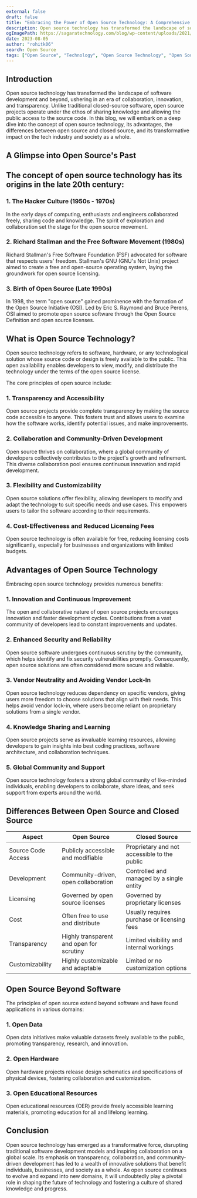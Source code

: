 ```yaml
---
external: false
draft: false
title: "Embracing the Power of Open Source Technology: A Comprehensive Exploration"
description: Open source technology has transformed the landscape of software development and beyond, ushering in an era of collaboration, innovation, and transparency. Unlike traditional closed-source software, open source projects operate under the ethos of sharing knowledge and allowing the public access to the source code. In this blog, we will embark on a deep dive into the concept of open source technology, its advantages, the differences between open source and closed source, and its transformative impact on the tech industry and society as a whole.
ogImagePath: https://sagaratechnology.com/blog/wp-content/uploads/2021/11/open-source-software.png
date: 2023-08-05
author: "rohitk06"
search: Open Source
tags: ["Open Source", "Technology", "Open Source Technology", "Open Source Software", "Open Source Projects", "Open Source Definition", "Open Source Licenses", "Open Source Technology Advantages", "Open Source Technology Benefits", "Open Source Technology Differences", "Open Source Technology vs Closed Source", "Open Source Technology Beyond Software", "Open Data", "Open Hardware", "Open Educational Resources"]
---
```






## Introduction

Open source technology has transformed the landscape of software development and beyond, ushering in an era of collaboration, innovation, and transparency. Unlike traditional closed-source software, open source projects operate under the ethos of sharing knowledge and allowing the public access to the source code. In this blog, we will embark on a deep dive into the concept of open source technology, its advantages, the differences between open source and closed source, and its transformative impact on the tech industry and society as a whole.

## A Glimpse into Open Source's Past
## The concept of open source technology has its origins in the late 20th century:

### 1. The Hacker Culture (1950s - 1970s)
In the early days of computing, enthusiasts and engineers collaborated freely, sharing code and knowledge. The spirit of exploration and collaboration set the stage for the open source movement.

### 2. Richard Stallman and the Free Software Movement (1980s)
Richard Stallman's Free Software Foundation (FSF) advocated for software that respects users' freedom. Stallman's GNU (GNU's Not Unix) project aimed to create a free and open-source operating system, laying the groundwork for open source licensing.

### 3. Birth of Open Source (Late 1990s)
In 1998, the term "open source" gained prominence with the formation of the Open Source Initiative (OSI). Led by Eric S. Raymond and Bruce Perens, OSI aimed to promote open source software through the Open Source Definition and open source licenses.
## What is Open Source Technology?

Open source technology refers to software, hardware, or any technological solution whose source code or design is freely available to the public. This open availability enables developers to view, modify, and distribute the technology under the terms of the open source license.

The core principles of open source include:

### 1. Transparency and Accessibility

Open source projects provide complete transparency by making the source code accessible to anyone. This fosters trust and allows users to examine how the software works, identify potential issues, and make improvements.

### 2. Collaboration and Community-Driven Development

Open source thrives on collaboration, where a global community of developers collectively contributes to the project's growth and refinement. This diverse collaboration pool ensures continuous innovation and rapid development.

### 3. Flexibility and Customizability

Open source solutions offer flexibility, allowing developers to modify and adapt the technology to suit specific needs and use cases. This empowers users to tailor the software according to their requirements.

### 4. Cost-Effectiveness and Reduced Licensing Fees

Open source technology is often available for free, reducing licensing costs significantly, especially for businesses and organizations with limited budgets.

## Advantages of Open Source Technology

Embracing open source technology provides numerous benefits:

### 1. Innovation and Continuous Improvement

The open and collaborative nature of open source projects encourages innovation and faster development cycles. Contributions from a vast community of developers lead to constant improvements and updates.

### 2. Enhanced Security and Reliability

Open source software undergoes continuous scrutiny by the community, which helps identify and fix security vulnerabilities promptly. Consequently, open source solutions are often considered more secure and reliable.

### 3. Vendor Neutrality and Avoiding Vendor Lock-In

Open source technology reduces dependency on specific vendors, giving users more freedom to choose solutions that align with their needs. This helps avoid vendor lock-in, where users become reliant on proprietary solutions from a single vendor.

### 4. Knowledge Sharing and Learning

Open source projects serve as invaluable learning resources, allowing developers to gain insights into best coding practices, software architecture, and collaboration techniques.

### 5. Global Community and Support

Open source technology fosters a strong global community of like-minded individuals, enabling developers to collaborate, share ideas, and seek support from experts around the world.

## Differences Between Open Source and Closed Source

| Aspect                | Open Source                                  | Closed Source                                |
|-----------------------|----------------------------------------------|----------------------------------------------|
| Source Code Access    | Publicly accessible and modifiable          | Proprietary and not accessible to the public|
| Development          | Community-driven, open collaboration        | Controlled and managed by a single entity   |
| Licensing             | Governed by open source licenses             | Governed by proprietary licenses            |
| Cost                  | Often free to use and distribute             | Usually requires purchase or licensing fees |
| Transparency          | Highly transparent and open for scrutiny    | Limited visibility and internal workings    |
| Customizability       | Highly customizable and adaptable           | Limited or no customization options         |

## Open Source Beyond Software

The principles of open source extend beyond software and have found applications in various domains:

### 1. Open Data

Open data initiatives make valuable datasets freely available to the public, promoting transparency, research, and innovation.

### 2. Open Hardware

Open hardware projects release design schematics and specifications of physical devices, fostering collaboration and customization.

### 3. Open Educational Resources

Open educational resources (OER) provide freely accessible learning materials, promoting education for all and lifelong learning.

## Conclusion

Open source technology has emerged as a transformative force, disrupting traditional software development models and inspiring collaboration on a global scale. Its emphasis on transparency, collaboration, and community-driven development has led to a wealth of innovative solutions that benefit individuals, businesses, and society as a whole. As open source continues to evolve and expand into new domains, it will undoubtedly play a pivotal role in shaping the future of technology and fostering a culture of shared knowledge and progress.
